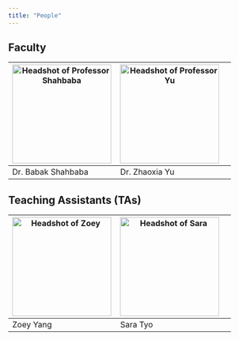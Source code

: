 ```yaml
---
title: "People"
---
```


## Faculty

| <img src="img/Babak.jpeg" class="rounded-circle center mx-auto d-block" alt="Headshot of Professor Shahbaba" style="width:200px; margin-right;0%; display:block;"> | <img src="img/Yu_profile.jpg" class="rounded-circle center mx-auto d-block"   alt="Headshot of Professor Yu" style="width:200px; margin-right;40%; display:block;"> |
|------------------------------------------------------------------------------------------------------------------------------------------------------------------------------------------------------------------------------------------------------------------|-------------------------------------------------------------------------------------------------------------------------------------------------------------------------------------------------------------------------------------------------------------------------------------|
| Dr. Babak Shahbaba  |  Dr. Zhaoxia Yu |

## Teaching Assistants (TAs)

| <img src="img/zoey.jpg" class="rounded-circle center mx-auto d-block" alt="Headshot of Zoey" style="width:200px; margin-right;40%; display:block;"> | <img src="img/SaraTyo.png" class="rounded-circle center mx-auto d-block" alt="Headshot of Sara" style="width:200px; margin-right;40%; display:block;"> | 
|------------------------------------------------------------------------------------------------------------------------------------------------------------------------------------------------------------------------------------------------------------------|-------------------------------------------------------------------------------------------------------------------------------------------------------------------------------------------------------------------------------------------------------------------------------------|
|         Zoey Yang |        Sara Tyo |  
                                                                                                                                                                                                                                  
